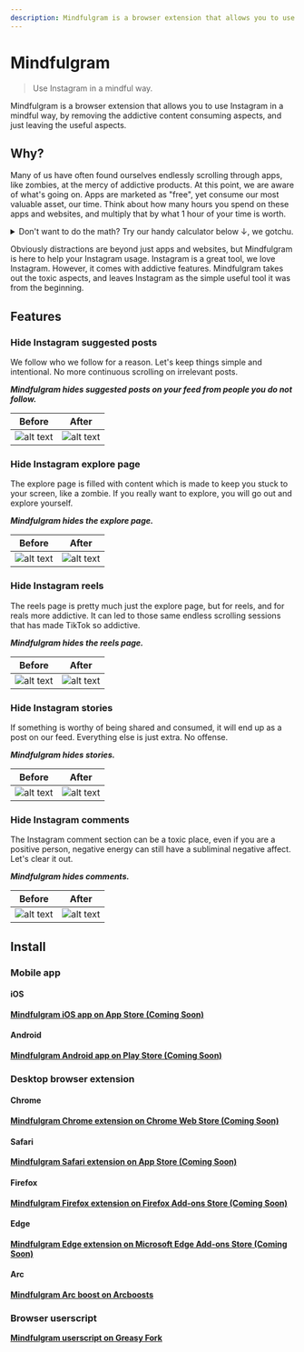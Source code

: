 ```yaml
---
description: Mindfulgram is a browser extension that allows you to use Instagram in a mindful way, by removing the addictive content consuming aspects, and just leaving the useful aspects.
---
```



# Mindfulgram

> Use Instagram in a mindful way.

Mindfulgram is a browser extension that allows you to use Instagram in a mindful way, by removing the addictive content consuming aspects, and just leaving the useful aspects.

## Why?

Many of us have often found ourselves endlessly scrolling through apps, like zombies, at the mercy of addictive products. At this point, we are aware of what's going on. Apps are marketed as "free", yet consume our most valuable asset, our time. Think about how many hours you spend on these apps and websites, and multiply that by what 1 hour of your time is worth.

<details>
  <summary>
    Don't want to do the math? Try our handy calculator below ↓, we gotchu.
  </summary>
  <AppUsageCostCalculator />
</details>

Obviously distractions are beyond just apps and websites, but Mindfulgram is here to help your Instagram usage. Instagram is a great tool, we love Instagram. However, it comes with addictive features. Mindfulgram takes out the toxic aspects, and leaves Instagram as the simple useful tool it was from the beginning.

## Features

### Hide Instagram suggested posts

We follow who we follow for a reason. Let's keep things simple and intentional. No more continuous scrolling on irrelevant posts.

**_Mindfulgram hides suggested posts on your feed from people you do not follow._**

| Before                                                                                            | After                                                                                                |
| ------------------------------------------------------------------------------------------------- | ---------------------------------------------------------------------------------------------------- |
| ![alt text](/img/screenshots/before/InstagramSuggestedPosts.png 'Hide Instagram suggested posts') | ![alt text](/img/screenshots/after/HideInstagramSuggestedPosts.png 'Hide Instagram suggested posts') |

### Hide Instagram explore page

The explore page is filled with content which is made to keep you stuck to your screen, like a zombie. If you really want to explore, you will go out and explore yourself.

**_Mindfulgram hides the explore page._**

| Before                                                                                      | After                                                                                          |
| ------------------------------------------------------------------------------------------- | ---------------------------------------------------------------------------------------------- |
| ![alt text](/img/screenshots/before/InstagramExplorePage.png 'Hide Instagram explore page') | ![alt text](/img/screenshots/after/HideInstagramExplorePage.png 'Hide Instagram explore page') |

### Hide Instagram reels

The reels page is pretty much just the explore page, but for reels, and for reals more addictive. It can led to those same endless scrolling sessions that has made TikTok so addictive.

**_Mindfulgram hides the reels page._**

| Before                                                                         | After                                                                             |
| ------------------------------------------------------------------------------ | --------------------------------------------------------------------------------- |
| ![alt text](/img/screenshots/before/InstagramReels.png 'Hide Instagram reels') | ![alt text](/img/screenshots/after/HideInstagramReels.png 'Hide Instagram reels') |

### Hide Instagram stories

If something is worthy of being shared and consumed, it will end up as a post on our feed. Everything else is just extra. No offense.

**_Mindfulgram hides stories._**

| Before                                                                             | After                                                                                 |
| ---------------------------------------------------------------------------------- | ------------------------------------------------------------------------------------- |
| ![alt text](/img/screenshots/before/InstagramStories.png 'Hide Instagram Stories') | ![alt text](/img/screenshots/after/HideInstagramStories.png 'Hide Instagram Stories') |

### Hide Instagram comments

The Instagram comment section can be a toxic place, even if you are a positive person, negative energy can still have a subliminal negative affect. Let's clear it out.

**_Mindfulgram hides comments._**

| Before                                                                               | After                                                                                   |
| ------------------------------------------------------------------------------------ | --------------------------------------------------------------------------------------- |
| ![alt text](/img/screenshots/before/InstagramComments.png 'Hide Instagram comments') | ![alt text](/img/screenshots/after/HideInstagramComments.png 'Hide Instagram comments') |

## Install

### Mobile app

#### iOS

**[Mindfulgram iOS app on App Store (Coming Soon)](#install)**

#### Android

**[Mindfulgram Android app on Play Store (Coming Soon)](#install)**

### Desktop browser extension

#### Chrome

**[Mindfulgram Chrome extension on Chrome Web Store (Coming Soon)](#install)**

#### Safari

**[Mindfulgram Safari extension on App Store (Coming Soon)](#install)**

#### Firefox

**[Mindfulgram Firefox extension on Firefox Add-ons Store (Coming Soon)](#install)**

#### Edge

**[Mindfulgram Edge extension on Microsoft Edge Add-ons Store (Coming Soon)](#install)**

#### Arc

**[Mindfulgram Arc boost on Arcboosts](https://arcboosts.com/boosts/161/mindfulgram)**

### Browser userscript

**[Mindfulgram userscript on Greasy Fork](https://greasyfork.org/en/scripts/461388-mindfulgram)**
